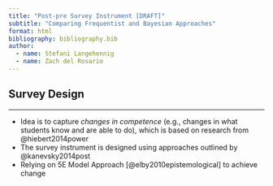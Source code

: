 ```yaml
---
title: "Post-pre Survey Instrument [DRAFT]"
subtitle: "Comparing Frequentist and Bayesian Approaches"
format: html
bibliography: bibliography.bib
author: 
  - name: Stefani Langehennig
  - name: Zach del Rosario
---
```


## Survey Design



---

<!-- solution-begin  -->

- Idea is to capture _changes in competence_ (e.g., changes in what students know and are able to do), which is based on research from @hiebert2014power
- The survey instrument is designed using approaches outlined by @kanevsky2014post
- Relying on 5E Model Approach [@elby2010epistemological] to achieve change

<!-- solution-end  -->

